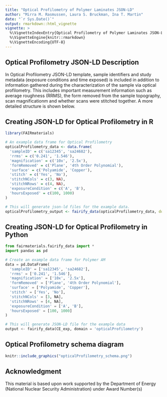 ```yaml
---
title: "Optical Profilometry of Polymer Laminates JSON-LD"
author: "Mirra M. Rasmussen, Laura S. Bruckman, Ina T. Martin"
date: "`r Sys.Date()`"
output: rmarkdown::html_vignette
vignette: >
  %\VignetteIndexEntry{Optical Profilometry of Polymer Laminates JSON-LD}
  %\VignetteEngine{knitr::rmarkdown}
  %\VignetteEncoding{UTF-8}
---
```


Optical Profilometry JSON-LD Description
-----------------------------------
In Optical Profilometry JSON-LD template, sample identifiers and study metadata 
(exposure conditions and time exposed) is included in addition to information 
gathered during the characterization of the sample via optical profilometry. 
This includes important measurement information such as average roughness (RRMS), 
the form removed from the sample topography, scan magnificationm and whether 
scans were stitched together. A more detailed structure is shown below.

Creating JSON-LD for Optical Profilometry in R
------------------------------------------
```r
library(FAIRmaterials)

# An example data frame for Optical Profilometry
opticalProfilometry_data <- data.frame(
  'sampleID' = c('sa12345', 'sa24682'),
  'rrms' = c('0.241', '1.546'),
  'magnification' = c('10x', '2.5x'),
  'formRemoved' = c('Plane', '4th Order Polynomial'),
  'surface' = c('Polyamide', 'Copper'),
  'stitch' = c('Yes', 'No'),
  'stitchNCols' = c(3, NA),
  'stitchNRows' = c(4, NA),
  'exposureCondition' = c('A', 'B'),
  'hoursExposed' = c(100, 1000)
)

# This will generate json-ld files for the example data.
opticalProfilometry_output <- fairify_data(opticalProfilometry_data, domain = 'opticalProfilometry', saveLocal = TRUE)
```

Creating JSON-LD for Optical Profilometry  in Python
------------------------------------------

```python
from fairmaterials.fairify_data import *
import pandas as pd

# Create an example data frame for Polymer AM
data = pd.DataFrame(
  'sampleID' = ['sa12345', 'sa24682'],
  'rrms' = ['0.241', '1.546'],
  'magnification' = ['10x', '2.5x'],
  'formRemoved' = ['Plane', '4th Order Polynomial'],
  'surface' = ['Polyamide', 'Copper'],
  'stitch' = ['Yes', 'No'],
  'stitchNCols' = [3, NA],
  'stitchNRows' = [4, NA],
  'exposureCondition' = ['A', 'B'],
  'hoursExposed' = [100, 1000]
)

# This will generate JSON-LD file for the example data
output <- fairify_data(CE_exp, domain = 'opticalProfilometry')
```


Optical Profilometry schema diagram
--------------------------

```r
knitr::include_graphics("opticalProfilometry_schema.png")
```

Acknowledgment
--------------------------
This material is based upon work supported by the Department of Energy (National Nuclear Security Administration) under Award Number(s) 
